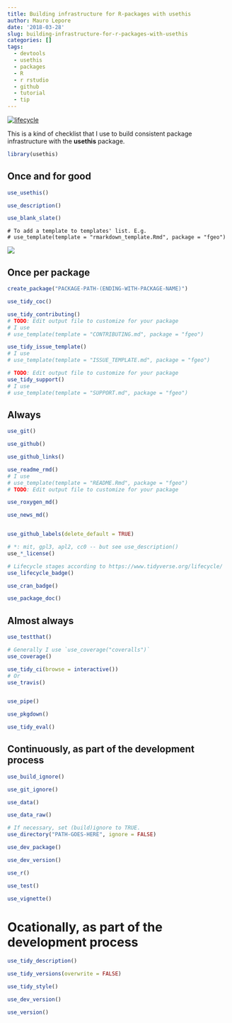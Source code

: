 ```yaml
---
title: Building infrastructure for R-packages with usethis
author: Mauro Lepore
date: '2018-03-28'
slug: building-infrastructure-for-r-packages-with-usethis
categories: []
tags:
  - devtools
  - usethis
  - packages
  - R
  - r rstudio
  - github
  - tutorial
  - tip
---
```


[![lifecycle](https://img.shields.io/badge/lifecycle-works_for_me-ff69b4.svg)](https://blog.codinghorror.com/the-works-on-my-machine-certification-program/)

This is a kind of checklist that I use to build consistent package infrastructure with the __usethis__ package.

```R
library(usethis)
```

## Once and for good

```R
use_usethis()

use_description()

use_blank_slate()
```

```
# To add a template to templates' list. E.g.
# use_template(template = "rmarkdown_template.Rmd", package = "fgeo")
```

![](https://i.imgur.com/4FXgj9Z.png)

## Once per package

```R
create_package("PACKAGE-PATH-(ENDING-WITH-PACKAGE-NAME)")

use_tidy_coc()

use_tidy_contributing()
# TODO: Edit output file to customize for your package
# I use
# use_template(template = "CONTRIBUTING.md", package = "fgeo")

use_tidy_issue_template()
# I use
# use_template(template = "ISSUE_TEMPLATE.md", package = "fgeo")

# TODO: Edit output file to customize for your package
use_tidy_support()
# I use
# use_template(template = "SUPPORT.md", package = "fgeo")
```

## Always

```R
use_git()

use_github()

use_github_links()

use_readme_rmd()
# I use
# use_template(template = "README.Rmd", package = "fgeo")
# TODO: Edit output file to customize for your package

use_roxygen_md()

use_news_md()


use_github_labels(delete_default = TRUE)

# *: mit, gpl3, apl2, cc0 -- but see use_description()
use_*_license()

# Lifecycle stages according to https://www.tidyverse.org/lifecycle/
use_lifecycle_badge()

use_cran_badge()

use_package_doc()
```

## Almost always

```R
use_testthat()

# Generally I use `use_coverage("coveralls")`
use_coverage()

use_tidy_ci(browse = interactive())
# Or
use_travis()


use_pipe()

use_pkgdown()

use_tidy_eval()
```

## Continuously, as part of the development process

```R
use_build_ignore()

use_git_ignore()

use_data()

use_data_raw()

# If necessary, set (build)ignore to TRUE.
use_directory("PATH-GOES-HERE", ignore = FALSE)

use_dev_package()

use_dev_version()

use_r()

use_test()

use_vignette()
```

# Ocationally, as part of the development process

```R
use_tidy_description()

use_tidy_versions(overwrite = FALSE)

use_tidy_style()

use_dev_version()

use_version()
```
